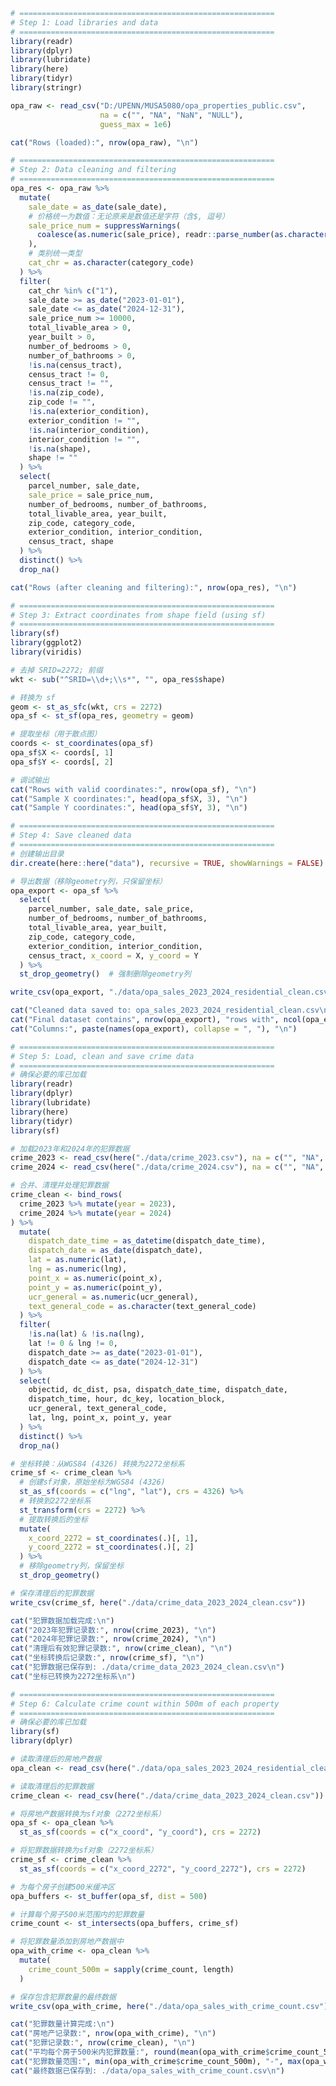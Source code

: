```{r}
# =========================================================
# Step 1: Load libraries and data
# =========================================================
library(readr)
library(dplyr)
library(lubridate)
library(here)
library(tidyr)
library(stringr)

opa_raw <- read_csv("D:/UPENN/MUSA5080/opa_properties_public.csv",
                    na = c("", "NA", "NaN", "NULL"),
                    guess_max = 1e6)

cat("Rows (loaded):", nrow(opa_raw), "\n")
```

```{r}
# =========================================================
# Step 2: Data cleaning and filtering
# =========================================================
opa_res <- opa_raw %>%
  mutate(
    sale_date = as_date(sale_date),
    # 价格统一为数值：无论原来是数值还是字符（含$, 逗号）
    sale_price_num = suppressWarnings(
      coalesce(as.numeric(sale_price), readr::parse_number(as.character(sale_price)))
    ),
    # 类别统一类型
    cat_chr = as.character(category_code)
  ) %>%
  filter(
    cat_chr %in% c("1"),  
    sale_date >= as_date("2023-01-01"),
    sale_date <= as_date("2024-12-31"),
    sale_price_num >= 10000,
    total_livable_area > 0,
    year_built > 0,
    number_of_bedrooms > 0,
    number_of_bathrooms > 0,
    !is.na(census_tract),
    census_tract != 0,
    census_tract != "",
    !is.na(zip_code),
    zip_code != "",
    !is.na(exterior_condition),
    exterior_condition != "",
    !is.na(interior_condition),
    interior_condition != "",
    !is.na(shape),
    shape != ""
  ) %>%
  select(
    parcel_number, sale_date,
    sale_price = sale_price_num,
    number_of_bedrooms, number_of_bathrooms,
    total_livable_area, year_built,
    zip_code, category_code,
    exterior_condition, interior_condition,
    census_tract, shape
  ) %>%
  distinct() %>%
  drop_na()

cat("Rows (after cleaning and filtering):", nrow(opa_res), "\n")
```

```{r}
# =========================================================
# Step 3: Extract coordinates from shape field (using sf)
# =========================================================
library(sf)
library(ggplot2)
library(viridis)

# 去掉 SRID=2272; 前缀
wkt <- sub("^SRID=\\d+;\\s*", "", opa_res$shape)

# 转换为 sf
geom <- st_as_sfc(wkt, crs = 2272)
opa_sf <- st_sf(opa_res, geometry = geom)

# 提取坐标（用于散点图）
coords <- st_coordinates(opa_sf)
opa_sf$X <- coords[, 1]
opa_sf$Y <- coords[, 2]

# 调试输出
cat("Rows with valid coordinates:", nrow(opa_sf), "\n")
cat("Sample X coordinates:", head(opa_sf$X, 3), "\n")
cat("Sample Y coordinates:", head(opa_sf$Y, 3), "\n")
```

```{r}
# =========================================================
# Step 4: Save cleaned data
# =========================================================
# 创建输出目录
dir.create(here::here("data"), recursive = TRUE, showWarnings = FALSE)

# 导出数据（移除geometry列，只保留坐标）
opa_export <- opa_sf %>%
  select(
    parcel_number, sale_date, sale_price,
    number_of_bedrooms, number_of_bathrooms,
    total_livable_area, year_built,
    zip_code, category_code,
    exterior_condition, interior_condition,
    census_tract, x_coord = X, y_coord = Y
  ) %>%
  st_drop_geometry()  # 强制删除geometry列

write_csv(opa_export, "./data/opa_sales_2023_2024_residential_clean.csv")

cat("Cleaned data saved to: opa_sales_2023_2024_residential_clean.csv\n")
cat("Final dataset contains", nrow(opa_export), "rows with", ncol(opa_export), "columns\n")
cat("Columns:", paste(names(opa_export), collapse = ", "), "\n")
```

```{r}
# =========================================================
# Step 5: Load, clean and save crime data
# =========================================================
# 确保必要的库已加载
library(readr)
library(dplyr)
library(lubridate)
library(here)
library(tidyr)
library(sf)

# 加载2023年和2024年的犯罪数据
crime_2023 <- read_csv(here("./data/crime_2023.csv"), na = c("", "NA", "NaN", "NULL"), guess_max = 1e6)
crime_2024 <- read_csv(here("./data/crime_2024.csv"), na = c("", "NA", "NaN", "NULL"), guess_max = 1e6)

# 合并、清理并处理犯罪数据
crime_clean <- bind_rows(
  crime_2023 %>% mutate(year = 2023),
  crime_2024 %>% mutate(year = 2024)
) %>%
  mutate(
    dispatch_date_time = as_datetime(dispatch_date_time),
    dispatch_date = as_date(dispatch_date),
    lat = as.numeric(lat),
    lng = as.numeric(lng),
    point_x = as.numeric(point_x),
    point_y = as.numeric(point_y),
    ucr_general = as.numeric(ucr_general),
    text_general_code = as.character(text_general_code)
  ) %>%
  filter(
    !is.na(lat) & !is.na(lng),
    lat != 0 & lng != 0,
    dispatch_date >= as_date("2023-01-01"),
    dispatch_date <= as_date("2024-12-31")
  ) %>%
  select(
    objectid, dc_dist, psa, dispatch_date_time, dispatch_date, 
    dispatch_time, hour, dc_key, location_block, 
    ucr_general, text_general_code, 
    lat, lng, point_x, point_y, year
  ) %>%
  distinct() %>%
  drop_na()

# 坐标转换：从WGS84 (4326) 转换为2272坐标系
crime_sf <- crime_clean %>%
  # 创建sf对象，原始坐标为WGS84 (4326)
  st_as_sf(coords = c("lng", "lat"), crs = 4326) %>%
  # 转换到2272坐标系
  st_transform(crs = 2272) %>%
  # 提取转换后的坐标
  mutate(
    x_coord_2272 = st_coordinates(.)[, 1],
    y_coord_2272 = st_coordinates(.)[, 2]
  ) %>%
  # 移除geometry列，保留坐标
  st_drop_geometry()

# 保存清理后的犯罪数据
write_csv(crime_sf, here("./data/crime_data_2023_2024_clean.csv"))

cat("犯罪数据加载完成:\n")
cat("2023年犯罪记录数:", nrow(crime_2023), "\n")
cat("2024年犯罪记录数:", nrow(crime_2024), "\n")
cat("清理后有效犯罪记录数:", nrow(crime_clean), "\n")
cat("坐标转换后记录数:", nrow(crime_sf), "\n")
cat("犯罪数据已保存到: ./data/crime_data_2023_2024_clean.csv\n")
cat("坐标已转换为2272坐标系\n")
```

```{r}
# =========================================================
# Step 6: Calculate crime count within 500m of each property
# =========================================================
# 确保必要的库已加载
library(sf)
library(dplyr)

# 读取清理后的房地产数据
opa_clean <- read_csv(here("./data/opa_sales_2023_2024_residential_clean.csv"))

# 读取清理后的犯罪数据
crime_clean <- read_csv(here("./data/crime_data_2023_2024_clean.csv"))

# 将房地产数据转换为sf对象（2272坐标系）
opa_sf <- opa_clean %>%
  st_as_sf(coords = c("x_coord", "y_coord"), crs = 2272)

# 将犯罪数据转换为sf对象（2272坐标系）
crime_sf <- crime_clean %>%
  st_as_sf(coords = c("x_coord_2272", "y_coord_2272"), crs = 2272)

# 为每个房子创建500米缓冲区
opa_buffers <- st_buffer(opa_sf, dist = 500)

# 计算每个房子500米范围内的犯罪数量
crime_count <- st_intersects(opa_buffers, crime_sf)

# 将犯罪数量添加到房地产数据中
opa_with_crime <- opa_clean %>%
  mutate(
    crime_count_500m = sapply(crime_count, length)
  )

# 保存包含犯罪数量的最终数据
write_csv(opa_with_crime, here("./data/opa_sales_with_crime_count.csv"))

cat("犯罪数量计算完成:\n")
cat("房地产记录数:", nrow(opa_with_crime), "\n")
cat("犯罪记录数:", nrow(crime_clean), "\n")
cat("平均每个房子500米内犯罪数量:", round(mean(opa_with_crime$crime_count_500m), 2), "\n")
cat("犯罪数量范围:", min(opa_with_crime$crime_count_500m), "-", max(opa_with_crime$crime_count_500m), "\n")
cat("最终数据已保存到: ./data/opa_sales_with_crime_count.csv\n")
```